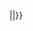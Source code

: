 {{PAGESINCATEGORY:{{{1|{{PAGENAME}}}}}|{{{2|}}}|{{{3|}}}}}<noinclude>

{{Documentation}}

</noinclude>